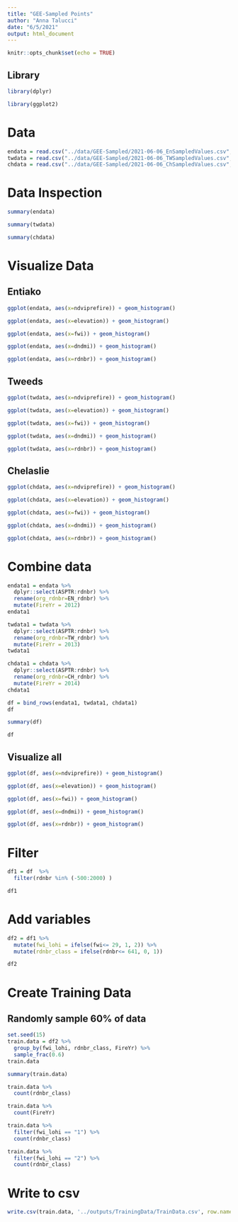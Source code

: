 ```yaml
---
title: "GEE-Sampled Points"
author: "Anna Talucci"
date: "6/5/2021"
output: html_document
---
```


```r
knitr::opts_chunk$set(echo = TRUE)
```


## Library
```r


library(dplyr)

library(ggplot2)
```



# Data
```r
endata = read.csv("../data/GEE-Sampled/2021-06-06_EnSampledValues.csv", header=TRUE, sep = ",", strip.white = TRUE)
twdata = read.csv("../data/GEE-Sampled/2021-06-06_TWSampledValues.csv", header=TRUE, sep = ",", strip.white = TRUE)
chdata = read.csv("../data/GEE-Sampled/2021-06-06_ChSampledValues.csv", header=TRUE, sep = ",", strip.white = TRUE)
```


# Data Inspection
```r
summary(endata)
```

```r
summary(twdata)
```
```r
summary(chdata)
```

#  Visualize Data

## Entiako
```r
ggplot(endata, aes(x=ndviprefire)) + geom_histogram() 
```


```r
ggplot(endata, aes(x=elevation)) + geom_histogram() 
```



```r
ggplot(endata, aes(x=fwi)) + geom_histogram() 
```


```r
ggplot(endata, aes(x=dndmi)) + geom_histogram() 
```



```r
ggplot(endata, aes(x=rdnbr)) + geom_histogram() 
```

## Tweeds
```r
ggplot(twdata, aes(x=ndviprefire)) + geom_histogram() 
```


```r
ggplot(twdata, aes(x=elevation)) + geom_histogram() 
```



```r
ggplot(twdata, aes(x=fwi)) + geom_histogram() 
```


```r
ggplot(twdata, aes(x=dndmi)) + geom_histogram() 
```



```r
ggplot(twdata, aes(x=rdnbr)) + geom_histogram() 
```


## Chelaslie
```r
ggplot(chdata, aes(x=ndviprefire)) + geom_histogram() 
```


```r
ggplot(chdata, aes(x=elevation)) + geom_histogram() 
```



```r
ggplot(chdata, aes(x=fwi)) + geom_histogram() 
```


```r
ggplot(chdata, aes(x=dndmi)) + geom_histogram() 
```



```r
ggplot(chdata, aes(x=rdnbr)) + geom_histogram() 
```

# Combine data

```r

endata1 = endata %>% 
  dplyr::select(ASPTR:rdnbr) %>%
  rename(org_rdnbr=EN_rdnbr) %>%
  mutate(FireYr = 2012)
endata1
```

```r

twdata1 = twdata %>% 
  dplyr::select(ASPTR:rdnbr) %>%
  rename(org_rdnbr=TW_rdnbr) %>%
  mutate(FireYr = 2013)
twdata1
```


```r

chdata1 = chdata %>% 
  dplyr::select(ASPTR:rdnbr) %>%
  rename(org_rdnbr=CH_rdnbr) %>%
  mutate(FireYr = 2014)
chdata1
```


```r
df = bind_rows(endata1, twdata1, chdata1)
df
```


```r
summary(df)
```

```r
df
```

## Visualize all

```r
ggplot(df, aes(x=ndviprefire)) + geom_histogram() 
```


```r
ggplot(df, aes(x=elevation)) + geom_histogram() 
```



```r
ggplot(df, aes(x=fwi)) + geom_histogram() 
```


```r
ggplot(df, aes(x=dndmi)) + geom_histogram() 
```



```r
ggplot(df, aes(x=rdnbr)) + geom_histogram() 
```


# Filter

```r
df1 = df  %>% 
  filter(rdnbr %in% (-500:2000) )

df1
```



# Add variables

```r
df2 = df1 %>%
  mutate(fwi_lohi = ifelse(fwi<= 29, 1, 2)) %>%
  mutate(rdnbr_class = ifelse(rdnbr<= 641, 0, 1))

df2

```


# Create Training Data
## Randomly sample 60%  of data

```r
set.seed(15)
train.data = df2 %>% 
  group_by(fwi_lohi, rdnbr_class, FireYr) %>%
  sample_frac(0.6)
train.data
```



```r
summary(train.data)
```





```r
train.data %>% 
  count(rdnbr_class) 
```

```r
train.data %>% 
  count(FireYr) 
```


```r
train.data %>% 
  filter(fwi_lohi == "1") %>%
  count(rdnbr_class) 
```

```r
train.data %>% 
  filter(fwi_lohi == "2") %>%
  count(rdnbr_class) 
```

# Write to csv
```r
write.csv(train.data, '../outputs/TrainingData/TrainData.csv', row.names = FALSE)
```













